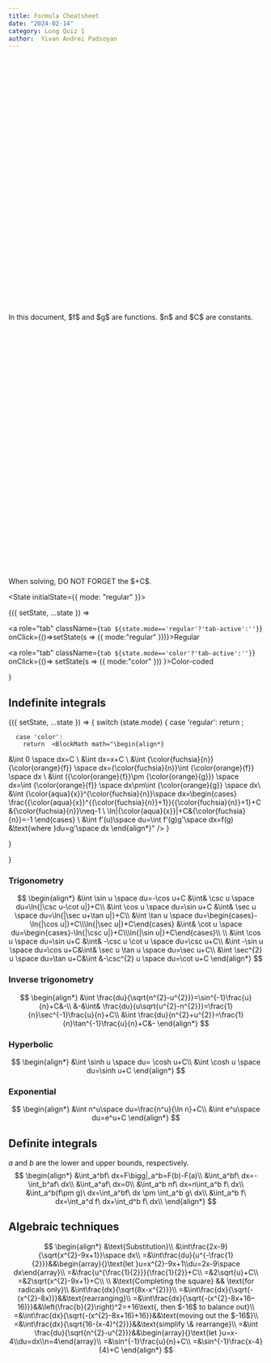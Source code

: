 ```yaml
---
title: Formula Cheatsheet
date: "2024-02-14"
category: Long Quiz 1
author:  Yivan Andrei Padsoyan
---
```


<div role="alert" className="alert my-5">
  <svg xmlns="http://www.w3.org/2000/svg" fill="none" viewBox="0 0 24 24" className="stroke-info shrink-0 w-6 h-6"><path strokeLinecap="round" strokeLinejoin="round" strokeWidth="2" d="M13 16h-1v-4h-1m1-4h.01M21 12a9 9 0 11-18 0 9 9 0 0118 0z"></path></svg>
  <span>In this document, $f$ and $g$ are functions. $n$ and $C$ are constants.</span>
</div>

<div role="alert" className="alert alert-warning my-5">
  <svg xmlns="http://www.w3.org/2000/svg" className="stroke-current shrink-0 h-6 w-6" fill="none" viewBox="0 0 24 24"><path strokeLinecap="round" strokeLinejoin="round" strokeWidth="2" d="M12 9v2m0 4h.01m-6.938 4h13.856c1.54 0 2.502-1.667 1.732-3L13.732 4c-.77-1.333-2.694-1.333-3.464 0L3.34 16c-.77 1.333.192 3 1.732 3z" /></svg>
  <span>When solving, DO NOT FORGET the $+C$.</span>
</div>

<State initialState={{ mode: "regular" }}>






<Observe>
  {({ setState, ...state }) => 
<div role="tablist" className="tabs tabs-boxed my-5 ">

  <a role="tab" 
  className={`tab ${state.mode=='regular'?'tab-active':''}`} 
  onClick={()=>setState(s => ({ mode:"regular" }))}>Regular</a>

  <a role="tab" className={`tab ${state.mode=='color'?'tab-active':''}`} onClick={()=>
    setState(s => ({ mode:"color" }))
    }>Color-coded</a>
</div>
  }
</Observe>

## Indefinite integrals

<Observe>
  {({ setState, ...state }) => {
    switch (state.mode) {
      case 'regular':
        return <BlockMath math="\begin{align*}
        &\int 0 \space dx=C \\
&\int dx=x+C \\
&\int n f \space dx=n\int f \space dx \\
&\int (f\pm g) \space dx=\int f \space dx\pm\int g \space dx\\
&\int x^n\space dx=\begin{cases}
\frac{x^{n+1}}{n+1}+C &n\neq-1 \\
\ln|x|+C&n=-1
\end{cases} \\
&\int f'(u)\space du=\int f'(g)g'\space dx=f(g) &\text{where }du=g'\space dx
\end{align*}" 
    />;
    
      case 'color':
        return  <BlockMath math="\begin{align*}
&\int 0 \space dx=C \\
&\int dx=x+C \\
&\int {\color{fuchsia}{n}} {\color{orange}{f}} \space dx={\color{fuchsia}{n}}\int {\color{orange}{f}} \space dx \\
&\int ({\color{orange}{f}}\pm {\color{orange}{g}}) \space dx=\int {\color{orange}{f}} \space dx\pm\int {\color{orange}{g}} \space dx\\
&\int {\color{aqua}{x}}^{\color{fuchsia}{n}}\space dx=\begin{cases}
\frac{{\color{aqua}{x}}^{{\color{fuchsia}{n}}+1}}{{\color{fuchsia}{n}}+1}+C &{\color{fuchsia}{n}}\neq-1 \\
\ln|{\color{aqua}{x}}|+C&{\color{fuchsia}{n}}=-1
\end{cases} \\
&\int f'(u)\space du=\int f'(g)g'\space dx=f(g) &\text{where }du=g'\space dx
\end{align*}" 
    />
    }

  }


  }
</Observe>


### Trigonometry

<div className="flex flex-col md:flex-row ">

<div>
<BlockMath math="\int \sin u \space du=-\cos u+C " />
</div>

<div>

<BlockMath math="\int \csc u \space du=\ln{|\csc u-\cot u|}+C" />
</div>

</div>

$$
\begin{align*}
&\int \sin u \space du=-\cos u+C &\int& \csc u \space du=\ln{|\csc u-\cot u|}+C\\
&\int \cos u \space du=\sin u+C &\int& \sec u \space du=\ln{|\sec u+\tan u|}+C\\
&\int \tan u \space du=\begin{cases}-\ln{|\cos u|}+C\\\ln{|\sec u|}+C\end{cases} &\int& \cot u \space du=\begin{cases}-\ln{|\csc u|}+C\\\ln{|\sin u|}+C\end{cases}\\
\\
&\int \cos u \space du=\sin u+C &\int& -\csc u \cot u \space du=\csc u+C\\
&\int -\sin u \space du=\cos u+C&\int& \sec u \tan u \space du=\sec u+C\\
&\int \sec^{2} u \space du=\tan u+C&\int &-\csc^{2} u \space du=\cot u+C
\end{align*}
$$

### Inverse trigonometry
$$
\begin{align*}
&\int \frac{du}{\sqrt{n^{2}-u^{2}}}=\sin^{-1}\frac{u}{n}+C&-\\
&-&\int& \frac{du}{u\sqrt{u^{2}-n^{2}}}=\frac{1}{n}\sec^{-1}\frac{u}{n}+C\\
&\int \frac{du}{n^{2}+u^{2}}=\frac{1}{n}\tan^{-1}\frac{u}{n}+C&-
\end{align*}
$$

### Hyperbolic
$$
\begin{align*}
&\int \sinh u \space du= \cosh u+C\\
&\int \cosh u \space du=\sinh u+C
\end{align*}
$$

### Exponential
$$
\begin{align*}
&\int n^u\space du=\frac{n^u}{\ln n}+C\\
&\int e^u\space du=e^u+C
\end{align*}
$$

## Definite integrals
$a$ and $b$ are the lower and upper bounds, respectively.
$$
\begin{align*}
&\int_a^bf\ dx=F\bigg|_a^b=F(b)-F(a)\\
&\int_a^bf\ dx=-\int_b^af\ dx\\
&\int_a^af\ dx=0\\
&\int_a^b nf\ dx=n\int_a^b f\ dx\\
&\int_a^b(f\pm g)\ dx=\int_a^bf\ dx \pm \int_a^b g\ dx\\
&\int_a^b f\ dx=\int_a^d f\ dx+\int_d^b f\ dx\\
\end{align*}
$$


## Algebraic techniques
$$
\begin{align*}
&\text{Substitution}\\
&\int\frac{2x-9}{\sqrt{x^{2}-9x+1}}\space dx\\
=&\int\frac{du}{u^{-\frac{1}{2}}}&&\begin{array}{}\text{let }u=x^{2}-9x+1\\du=2x-9\space dx\end{array}\\
=&\frac{u^{\frac{1}{2}}}{\frac{1}{2}}+C\\
=&2\sqrt{u}+C\\
=&2\sqrt{x^{2}-9x+1}+C\\
\\
&\text{Completing the square} && \text{for radicals only}\\
&\int\frac{dx}{\sqrt{8x-x^{2}}}\\
=&\int\frac{dx}{\sqrt{-(x^{2}-8x)}}&&\text{rearranging}\\
=&\int\frac{dx}{\sqrt{-(x^{2}-8x+16–16)}}&&\left(\frac{b}{2}\right)^2=+16\text{, then $-16$ to balance out}\\
=&\int\frac{dx}{\sqrt{-(x^{2}-8x+16)+16}}&&\text{moving out the $-16$}\\
=&\int\frac{dx}{\sqrt{16-(x-4)^{2}}}&&\text{simplify \& rearrange}\\
=&\int \frac{du}{\sqrt{n^{2}-u^{2}}}&&\begin{array}{}\text{let }u=x-4\\du=dx\\n=4\end{array}\\
=&\sin^{-1}\frac{u}{n}+C\\
=&\sin^{-1}\frac{x-4}{4}+C
\end{align*}
$$

</State>